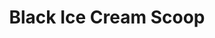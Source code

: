 ---
title: "Black Ice Cream Scoop"
subtitle: ""
creator: ""
categories: ["kitchen"]
featuredImage: "../src/assets/images/item/kitchen/DSC02551.png"
views: ["../src/assets/images/item/kitchen/DSC02551.png","../src/assets/images/item/kitchen/DSC02552.png","../src/assets/images/item/kitchen/DSC02558.png","../src/assets/images/item/kitchen/DSC02559.png"]
nextItem: []
---